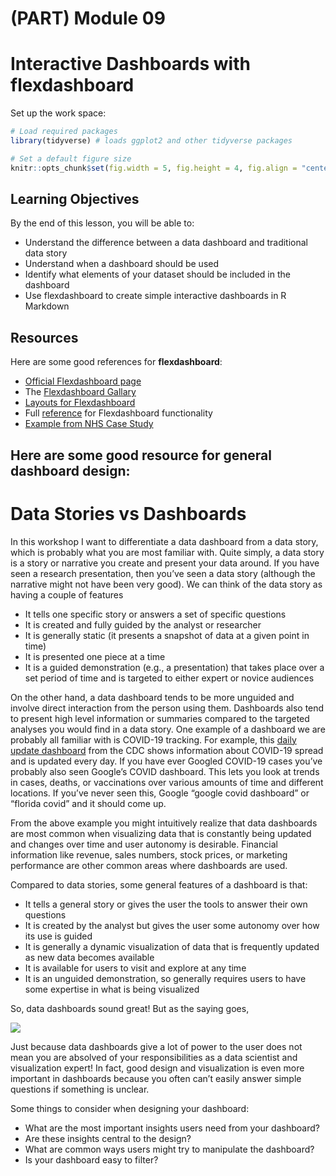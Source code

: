 # (PART) Module 09 {-}

# Interactive Dashboards with **flexdashboard**

Set up the work space:

```r
# Load required packages
library(tidyverse) # loads ggplot2 and other tidyverse packages

# Set a default figure size
knitr::opts_chunk$set(fig.width = 5, fig.height = 4, fig.align = "center")
```

## Learning Objectives

By the end of this lesson, you will be able to:

- Understand the difference between a data dashboard and traditional data story
- Understand when a dashboard should be used
- Identify what elements of your dataset should be included in the dashboard
- Use flexdashboard to create simple interactive dashboards in R Markdown

## Resources

Here are some good references for **flexdashboard**:

- [Official Flexdashboard page](https://pkgs.rstudio.com/flexdashboard/)
- The [Flexdashboard Gallary](https://pkgs.rstudio.com/flexdashboard/articles/examples.html)
- [Layouts for Flexdashboard](https://pkgs.rstudio.com/flexdashboard/articles/layouts.html#chart-stack-fill)
- Full [reference](https://pkgs.rstudio.com/flexdashboard/articles/using.html) for Flexdashboard functionality
- [Example from NHS Case Study](https://rpubs.com/richardi7/shmi0217)

Here are some good resource for general dashboard design:
- 

# Data Stories vs Dashboards

In this workshop I want to differentiate a data dashboard from a data story, which is probably what you are most familiar with. Quite simply, a data story is a story or narrative you create and present your data around. If you have seen a research presentation, then you've seen a data story (although the narrative might not have been very good). We can think of the data story as having a couple of features

- It tells one specific story or answers a set of specific questions
- It is created and fully guided by the analyst or researcher
- It is generally static (it presents a snapshot of data at a given point in time)
- It is presented one piece at a time
- It is a guided demonstration (e.g., a presentation) that takes place over a set period of time and is targeted to either expert or novice audiences

On the other hand, a data dashboard tends to be more unguided and involve direct interaction from the person using them. Dashboards also tend to present high level information or summaries compared to the targeted analyses you would find in a data story. One example of a dashboard we are probably all familiar with is COVID-19 tracking. For example, this [daily update dashboard](https://covid.cdc.gov/covid-data-tracker/#datatracker-home) from the CDC shows information about COVID-19 spread and is updated every day. If you have ever Googled COVID-19 cases you've probably also seen Google's COVID dashboard. This lets you look at trends in cases, deaths, or vaccinations over various amounts of time and different locations. If you've never seen this, Google "google covid dashboard" or "florida covid" and it should come up.

From the above example you might intuitively realize that data dashboards are most common when visualizing data that is constantly being updated and changes over time and user autonomy is desirable. Financial information like revenue, sales numbers, stock prices, or marketing performance are other common areas where dashboards are used.

Compared to data stories, some general features of a dashboard is that:

- It tells a general story or gives the user the tools to answer their own questions
- It is created by the analyst but gives the user some autonomy over how its use is guided
- It is generally a dynamic visualization of data that is frequently updated as new data becomes available
- It is available for users to visit and explore at any time
- It is an unguided demonstration, so generally requires users to have some expertise in what is being visualized

So, data dashboards sound great! But as the saying goes, 

![](img/uncleben.jpg)

Just because data dashboards give a lot of power to the user does not mean you are absolved of your responsibilities as a data scientist and visualization expert! In fact, good design and visualization is even more important in dashboards because you often can't easily answer simple questions if something is unclear. 

Some things to consider when designing your dashboard:

- What are the most important insights users need from your dashboard?
- Are these insights central to the design?
- What are common ways users might try to manipulate the dashboard?
- Is your dashboard easy to filter?
